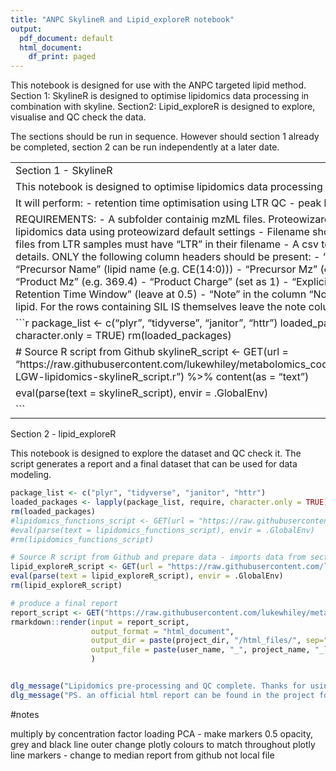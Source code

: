 ```yaml
---
title: "ANPC SkylineR and Lipid_exploreR notebook"
output:
  pdf_document: default
  html_document:
    df_print: paged
---
```

This notebook is designed for use with the ANPC targeted lipid method. 
Section 1: SkylineR is designed to optimise lipidomics data processing in combination with skyline.
Section2: Lipid_exploreR is designed to explore, visualise and QC check the data.

The sections should be run in sequence. However should section 1 already be completed, section 2 can be run independently at a later date.

------------------------------------------------------------------------------------------------------------------------------------------------------------------------------------------------------
Section 1 - SkylineR

This notebook is designed to optimise lipidomics data processing in combination with skyline.

It will perform:
- retention time optimisation using LTR QC
- peak boundary fitting to all samples

REQUIREMENTS:
- A subfolder containig mzML files. Proteowizard should be used to convert Sciex targeted lipidomics data using proteowizard default settings
- Filename should match the LIMS where possible
- mzML files from LTR samples must have "LTR" in their filename
- A csv template containing the target transition details. ONLY the following column headers should be present: 
      - "Molecule List" (lipid family (e.g. CE))
      - "Precursor Name" (lipid name (e.g. CE(14:0)))
      - "Precursor Mz" (e.g. 614.6)
      - "Precursor Charge" (set as 1)
      - "Product Mz" (e.g. 369.4)
      - "Product Charge" (set as 1)
      - "Explicit Retention Time" (e.g. 11.66)
      - "Explicit Retention Time Window" (leave at 0.5)
      - "Note" in the column "Note" insert the SIL IS to be used for the target lipid. For the rows containing SIL IS themselves leave the note column blank.



```r
package_list <- c("plyr", "tidyverse", "janitor", "httr")
loaded_packages <- lapply(package_list, require, character.only = TRUE)
rm(loaded_packages)

# Source R script from Github
skylineR_script <- GET(url = "https://raw.githubusercontent.com/lukewhiley/metabolomics_code/main/ANPC_lipidomics_tools/scripts/2021-LGW-lipidomics-skylineR_script.r") %>% content(as = "text")

eval(parse(text = skylineR_script), envir = .GlobalEnv)


```



-----------------------------------------------------------------------------------------------------------------------------------------------------------------------------------------------------------

Section 2 - lipid_exploreR

This notebook is designed to explore the dataset and QC check it. The script generates a report and a final dataset that can be used for data modeling.

```r
package_list <- c("plyr", "tidyverse", "janitor", "httr")
loaded_packages <- lapply(package_list, require, character.only = TRUE)
rm(loaded_packages)
#lipidomics_functions_script <- GET(url = "https://raw.githubusercontent.com/lukewhiley/metabolomics_code/main/ANPC_lipidomics_tools/functions/LGW_function_lipidomics_tools.r") %>% content(as = "text")
#eval(parse(text = lipidomics_functions_script), envir = .GlobalEnv)
#rm(lipidomics_functions_script)

# Source R script from Github and prepare data - imports data from section 1. Lipidomics peak picking from skyline
lipid_exploreR_script <- GET(url = "https://raw.githubusercontent.com/lukewhiley/metabolomics_code/main/ANPC_lipidomics_tools/scripts/2021-LGW-lipidomics-lipid_exploreR_script.r") %>% content(as = "text")
eval(parse(text = lipid_exploreR_script), envir = .GlobalEnv)
rm(lipid_exploreR_script)

# produce a final report
report_script <- GET("https://raw.githubusercontent.com/lukewhiley/metabolomics_code/main/ANPC_lipidomics_tools/notebooks/2021-LGW-Lipid_ExploreR_QC_Report.Rmd") %>% content(as = "text")
rmarkdown::render(input = report_script,
                  output_format = "html_document",
                  output_dir = paste(project_dir, "/html_files/", sep=""),
                  output_file = paste(user_name, "_", project_name, "_lipid_exploreR_QC_report.html", sep="")
                  )


dlg_message("Lipidomics pre-processing and QC complete. Thanks for using skylineR and lipid exploreR. TTFN.", type = 'ok')
dlg_message("PS. an official html report can be found in the project folder", type = 'ok')


```

#notes

multiply by concentration factor
loading PCA - make markers 0.5 opacity, grey and black line outer
change plotly colours to match throughout
plotly line markers - change to median
report from github not local file







